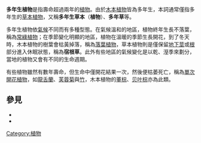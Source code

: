 '''多年生植物'''是指壽命超過兩年的[[植物|植物]]。由於[[木本植物|木本植物]]皆為多年生，本詞通常僅指多年生的[[草本植物|草本植物]]，又稱'''多年生草本'''（'''植物'''）、'''多年草'''等。

多年生植物依[[氣候|氣候]]不同而有多種型態。在氣候溫和的地區，植物終年生長不落葉，稱為[[常綠植物|常綠植物]]；在季節變化明顯的地區，植物在溫暖的季節生長開花，到了冬天時，木本植物的樹葉會枯黃掉落，稱為[[落葉植物|落葉植物]]，草本植物則是僅保留[[地下莖|地下莖]]或[[根|根]]部分進入休眠狀態，稱為'''宿根草'''。此外有些地區的氣候變化是以乾、溼季來劃分，當地的植物又會有不同的生命週期。

有些植物雖然有數年壽命，但生命中僅開花結果一次，然後便枯萎死亡，稱為[[單次開花植物|單次開花植物]]，如[[龍舌蘭屬|龍舌蘭]]、[[芙蓉菊|芙蓉菊]]與[[竹|竹]]，木本植物的[[董棕|董棕]]、[[贝叶棕|贝叶棕]]亦為此類。

== 參見 ==
* {{链解|一年生植物}}
* {{链解|二年生植物}}

[[Category:植物|Category:植物]]